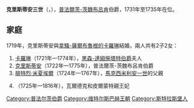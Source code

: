 {{Multiple issues|
{{Expand language|1=en|time=2021-01-24T13:59:42+00:00}}
{{Unreferenced|time=2021-01-24T13:59:42+00:00}}
}}
{{Infobox noble
| name        = 克里斯蒂安三世
| title       = 普法爾茨-茨魏布呂肯伯爵
| image       = Christian III de Deux-Ponts-Birkenfeld--Joseph Matter-f4232641.jpg
| image_size  = 200px
| birth_date  = {{birth date|1674|11|7|df=y}}
| birth_place = [[斯特拉斯堡|史特拉斯堡]]
| death_date  = {{Death date and age|1735|2|3|1674|11|7|df=y}}
| death_place = [[茨魏布呂肯|茨魏布呂肯]]
| noble family= [[維特爾斯巴赫王朝|維特爾斯巴赫王朝]]
| father      = [[克里斯蒂安二世_(普法爾茨-茨魏布呂肯-比肯費爾德)|克里斯蒂安二世]]
| mother      = 卡塔里娜·雅加特
}}
'''克里斯蒂安三世'''（{{lang-de|Christian III.}}，{{bd|1674年|11月7日|1735年|2月3日}}），[[普法爾茨-茨魏布呂肯|普法爾茨-茨魏布呂肯]]伯爵，1731年至1735年在位。

== 家庭 ==
1719年，克里斯蒂安與[[拿騷-薩爾布魯根的卡羅琳|拿騷-薩爾布魯根的卡羅琳]]結婚，兩人共有2子2女：
# [[普法爾茨-茨魏布呂肯的卡羅琳|卡羅琳]]（1721年—1774年），[[路德維希九世|黑森-達姆施塔特伯爵]]夫人
# [[克里斯蒂安四世_(普法爾茨-茨魏布呂肯)|克里斯蒂安]]（1722年—1775年），普法爾茨-茨魏布呂肯伯爵
# [[腓特烈·米夏埃爾_(茨魏布呂肯-比肯費爾德)|腓特烈·米夏埃爾]]（1724年—1767年），[[马克西米利安一世_(巴伐利亚国王)|馬克西米利安一世]]的父親
# {{le|克莉絲蒂安妮·亨麗埃特|Countess Palatine Christiane Henriette of Zweibrücken-Birkenfeld}}（1725年—1816年），瓦爾德克和皮爾蒙特親王妃

[[Category:普法尔茨伯爵|Category:普法尔茨伯爵]]
[[Category:维特尔斯巴赫王朝|Category:维特尔斯巴赫王朝]]
[[Category:斯特拉斯堡人|Category:斯特拉斯堡人]]